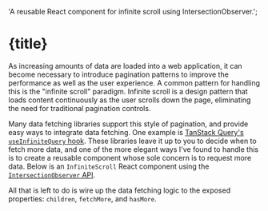   'A reusable React component for infinite scroll using IntersectionObserver.';

# {title}

<Meta date={published} tags={tags} />

As increasing amounts of data are loaded into a web application, it can become
necessary to introduce pagination patterns to improve the performance as well as
the user experience. A common pattern for handling this is the "infinite scroll"
paradigm. Infinite scroll is a design pattern that loads content continuously as
the user scrolls down the page, eliminating the need for traditional pagination
controls.

Many data fetching libraries support this style of pagination, and provide easy
ways to integrate data fetching. One example is
[TanStack Query's `useInfiniteQuery` hook](https://tanstack.com/query/v4/docs/framework/react/reference/useInfiniteQuery).
These libraries leave it up to you to decide when to fetch more data, and one of
the more elegant ways I've found to handle this is to create a reusable
component whose sole concern is to request more data. Below is an
`InfiniteScroll` React component using the
[`IntersectionObserver` API](https://developer.mozilla.org/en-US/docs/Web/API/Intersection_Observer_API).

<Editor />

All that is left to do is wire up the data fetching logic to the exposed
properties: `children`, `fetchMore`, and `hasMore`.
